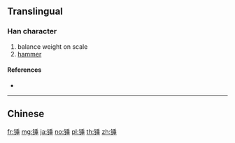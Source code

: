 {{character info/new}}
{{also|錘|鎚}}
==Translingual==

===Han character===
{{Han char|rn=167|rad=钅|as=08|sn=13|four=|canj=CHJM,OPHJM,XCHJM}}

# balance weight on scale
# [[hammer]]

====References====
* {{Han ref|kx=1328.061|hdz=64221.010|uh=9524|ud=38180}}

----

==Chinese==
{{zh-see|錘}}

[[fr:锤]]
[[mg:锤]]
[[ja:锤]]
[[no:锤]]
[[pl:锤]]
[[th:锤]]
[[zh:锤]]